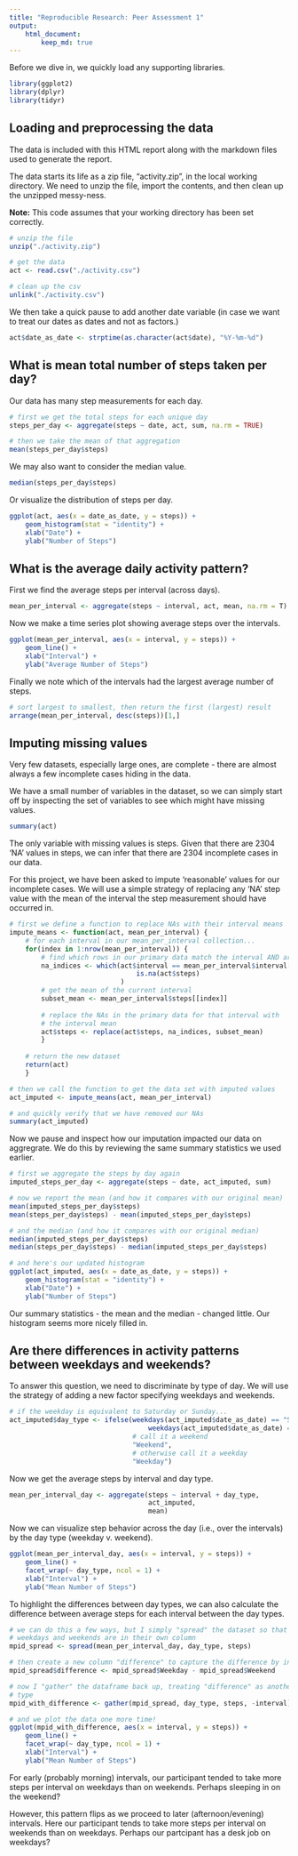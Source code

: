 ```yaml
---
title: "Reproducible Research: Peer Assessment 1"
output: 
    html_document:
        keep_md: true
---
```

Before we dive in, we quickly load any supporting libraries.
```r
library(ggplot2)
library(dplyr)
library(tidyr)
```

## Loading and preprocessing the data
The data is included with this HTML report along with the markdown files used to 
generate the report.

The data starts its life as a zip file, "activity.zip", in the local working
directory. We need to unzip the file, import the contents, and then clean up 
the unzipped messy-ness.

**Note:** This code assumes that your working directory has been set correctly.

```r
# unzip the file
unzip("./activity.zip")

# get the data
act <- read.csv("./activity.csv")

# clean up the csv
unlink("./activity.csv")
```

We then take a quick pause to add another date variable (in case we want to
treat our dates as dates and not as factors.)
```r
act$date_as_date <- strptime(as.character(act$date), "%Y-%m-%d")
```

## What is mean total number of steps taken per day?
Our data has many step measurements for each day.
```r
# first we get the total steps for each unique day
steps_per_day <- aggregate(steps ~ date, act, sum, na.rm = TRUE)

# then we take the mean of that aggregation
mean(steps_per_day$steps)
```

We may also want to consider the median value.
```r
median(steps_per_day$steps)
```

Or visualize the distribution of steps per day.
```r
ggplot(act, aes(x = date_as_date, y = steps)) + 
    geom_histogram(stat = "identity") +
    xlab("Date") +
    ylab("Number of Steps")
```

## What is the average daily activity pattern?
First we find the average steps per interval (across days).
```r
mean_per_interval <- aggregate(steps ~ interval, act, mean, na.rm = T)
```

Now we make a time series plot showing average steps over the intervals.
```r
ggplot(mean_per_interval, aes(x = interval, y = steps)) + 
    geom_line() +
    xlab("Interval") +
    ylab("Average Number of Steps")
```

Finally we note which of the intervals had the largest average number of steps.
```r
# sort largest to smallest, then return the first (largest) result
arrange(mean_per_interval, desc(steps))[1,]
```

## Imputing missing values
Very few datasets, especially large ones, are complete - there are almost always
a few incomplete cases hiding in the data.

We have a small number of variables in the dataset, so we can simply start off
by inspecting the set of variables to see which might have missing values.
```r
summary(act)
```

The only variable with missing values is steps. Given that there are 2304 'NA'
values in steps, we can infer that there are 2304 incomplete cases in our data.

For this project, we have been asked to impute 'reasonable' values for our
incomplete cases. We will use a simple strategy of replacing any 'NA' step value
with the mean of the interval the step measurement should have occurred in.
```r
# first we define a function to replace NAs with their interval means
impute_means <- function(act, mean_per_interval) {
    # for each interval in our mean_per_interval collection...
    for(index in 1:nrow(mean_per_interval)) {
        # find which rows in our primary data match the interval AND are NA
        na_indices <- which(act$interval == mean_per_interval$interval[[index]] &
                                is.na(act$steps)
                            )
        # get the mean of the current interval
        subset_mean <- mean_per_interval$steps[[index]]
        
        # replace the NAs in the primary data for that interval with
        # the interval mean
        act$steps <- replace(act$steps, na_indices, subset_mean)
        }
    
    # return the new dataset
    return(act)
    }

# then we call the function to get the data set with imputed values
act_imputed <- impute_means(act, mean_per_interval)

# and quickly verify that we have removed our NAs
summary(act_imputed)
```

Now we pause and inspect how our imputation impacted our data on aggregrate. We
do this by reviewing the same summary statistics we used earlier.
```r
# first we aggregate the steps by day again
imputed_steps_per_day <- aggregate(steps ~ date, act_imputed, sum)

# now we report the mean (and how it compares with our original mean)
mean(imputed_steps_per_day$steps)
mean(steps_per_day$steps) - mean(imputed_steps_per_day$steps)

# and the median (and how it compares with our original median)
median(imputed_steps_per_day$steps)
median(steps_per_day$steps) - median(imputed_steps_per_day$steps)

# and here's our updated histogram
ggplot(act_imputed, aes(x = date_as_date, y = steps)) + 
    geom_histogram(stat = "identity") +
    xlab("Date") +
    ylab("Number of Steps")
```

Our summary statistics - the mean and the median - changed little. Our 
histogram seems more nicely filled in.

## Are there differences in activity patterns between weekdays and weekends?
To answer this question, we need to discriminate by type of day. We will use
the strategy of adding a new factor specifying weekdays and weekends.
```r
# if the weekday is equivalent to Saturday or Sunday...
act_imputed$day_type <- ifelse(weekdays(act_imputed$date_as_date) == "Saturday" | 
                                   weekdays(act_imputed$date_as_date) == "Sunday", 
                               # call it a weekend
                               "Weekend", 
                               # otherwise call it a weekday
                               "Weekday")
```

Now we get the average steps by interval and day type.
```r
mean_per_interval_day <- aggregate(steps ~ interval + day_type, 
                                   act_imputed, 
                                   mean)
```


Now we can visualize step behavior across the day (i.e., over the intervals) by 
the day type (weekday v. weekend).
```r
ggplot(mean_per_interval_day, aes(x = interval, y = steps)) + 
    geom_line() +
    facet_wrap(~ day_type, ncol = 1) +
    xlab("Interval") +
    ylab("Mean Number of Steps")
```

To highlight the differences between day types, we can also calculate the
difference between average steps for each interval between the day types.
```r
# we can do this a few ways, but I simply "spread" the dataset so that
# weekdays and weekends are in their own column
mpid_spread <- spread(mean_per_interval_day, day_type, steps)

# then create a new column "difference" to capture the difference by interval
mpid_spread$difference <- mpid_spread$Weekday - mpid_spread$Weekend

# now I "gather" the dataframe back up, treating "difference" as another day
# type
mpid_with_difference <- gather(mpid_spread, day_type, steps, -interval)

# and we plot the data one more time!
ggplot(mpid_with_difference, aes(x = interval, y = steps)) + 
    geom_line() +
    facet_wrap(~ day_type, ncol = 1) +
    xlab("Interval") +
    ylab("Mean Number of Steps")
```

For early (probably morning) intervals, our participant tended to take more
steps per interval on weekdays than on weekends. Perhaps sleeping in on the
weekend?

However, this pattern flips as we proceed to later (afternoon/evening) 
intervals. Here our participant tends to take more steps per interval on
weekends than on weekdays. Perhaps our partcipant has a desk job on weekdays?
